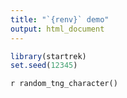 ```yaml
---
title: "`{renv}` demo"
output: html_document
---
```


```r
library(startrek)
set.seed(12345)
```

`r random_tng_character()`
